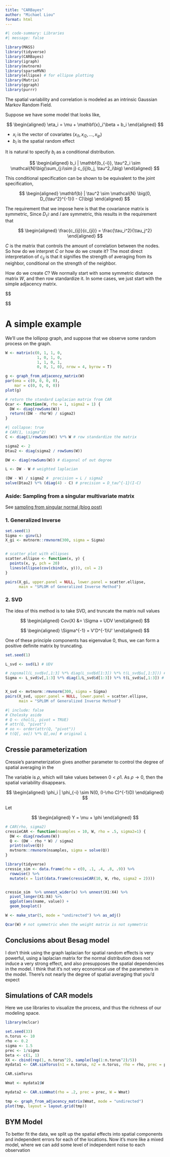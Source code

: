 ```yaml
---
title: "CARBayes"
author: "Michael Liou"
format: html
---
```




```r
#| code-summary: Libraries
#| message: false

library(MASS)
library(tidyverse)
library(CARBayes)
library(igraph)
library(mvtnorm)
library(sparseMVN)
library(ellipse) # for ellipse plotting
library(Matrix)
library(ggraph)
library(purrr)
```

The spatial variability and correlation is modeled as an intrinsic Gaussian Markov Random Field. 

Suppose we have some model that looks like,

$$
\begin{aligned}
\eta_i = \mu + \mathbf{x}_i'\beta + b_i
\end{aligned}
$$

 - $x_i$ is the vector of covariates $(x_{i1}, x_{i2}, \dots, x_{ip})$
 - $b_i$ is the spatial random effect
 
 It is natural to specify $b_i$ as a conditional distribution.
 
 $$
 \begin{aligned}
 b_i | \mathbf{b_{-i}}, \tau^2_i \sim \mathcal{N}\big(\sum_{j:i\sim j} c_{ij}b_j, \tau^2_i\big)
 \end{aligned}
 $$

This conditional specification can be shown to be equivalent to the joint specification,

$$
\begin{aligned}
\mathbf{b} | \tau^2 \sim \mathcal{N} \big(0, D_{\tau^2}^{-1}(I - C)\big)
\end{aligned}
$$


The requirement that we impose here is that the covariance matrix is symmetric, Since $D_{\tau^2}$ and $I$ are symmetric, this results in the requirement that

$$
\begin{aligned}
\frac{c_{ij}}{c_{ji}} = \frac{\tau_i^2}{\tau_j^2}
\end{aligned}
$$

$C$ is the matrix that controls the amount of correlation between the nodes. So how do we interpret $C$ or how do we create it? The most direct interpretation of $c_{ij}$ is that it signifies the strength of averaging from its neighbor, conditional on the strength of the neighbor.

How do we create $C$? We normally start with some symmetric distance matrix $W$, and then row standardize it. In some cases, we just start with the simple adjacency matrix.


$$
\begin{aligned}
W &= \begin{pmatrix}
0 & w_{12} & w_{13} \\
w_{21} & 0 & w_{23} \\
w_{31} & w_{32} & 0
\end{pmatrix} \qquad \text{weighted distance matrix}\\

C &= \begin{pmatrix}
0 & w_{12}/w_{1+} & w_{13}/w_{1+} \\
w_{21}/w_{2+} & 0 & w_{23}/w_{2+} \\
w_{31}/w_{3+} & w_{32}/w_{3+} & 0
\end{pmatrix} \qquad \text{row standardized distance matrix}\\ 

D_{\tau^2} &= \begin{pmatrix}
\sigma^2 / w_{1+} & & \\
& \sigma^2 / w_{2+} & \\
& & \sigma^2 / w_{3+}
\end{pmatrix} \\

Q &=  D_{\tau^2}^{-1}(I - C) \\
&=\frac{1}{\sigma^2} \left[\begin{pmatrix}
w_{1+} & & \\
&w_{2+} & \\
& &w_{3+}
\end{pmatrix} - \begin{pmatrix}
0 & w_{12} & w_{13} \\
w_{21} & 0 & w_{23} \\
w_{31} & w_{32} & w_{33}
\end{pmatrix}\right]
\end{aligned}
$$

# A simple example

We'll use the lollipop graph, and suppose that we observe some random process on the graph.


```r

W <- matrix(c(0, 1, 1, 0,
              1, 0, 1, 0,
              1, 1, 0, 1,
              0, 0, 1, 0), nrow = 4, byrow = T)

g <- graph_from_adjacency_matrix(W)
par(oma = c(0, 0, 0, 0),
    mar = c(0, 0, 0, 0))
plot(g)

```

```r
# return the standard Laplacian matrix from CAR
Qcar <- function(W, rho = 1, sigma2 = 1) {
  DW <- diag(rowSums(W))
  return((DW - rho*W) / sigma2)
}
```

```r
#| collapse: true
# CAR(1, \sigma^2)
C <- diag(1/rowSums(W)) %*% W # row standardize the matrix

sigma2 <- 2
Dtau2 <- diag(sigma2 / rowSums(W))

DW <- diag(rowSums(W)) # diagonal of out degree

L <- DW - W # weighted laplacian

(DW - W) / sigma2 #  precision = L / sigma2
solve(Dtau2) %*% (diag(4) - C) # precision = D_tau^{-1}(I-C)

```

### Aside: Sampling from a singular multivariate matrix

See [sampling from singular normal (blog post)](http://www.statsathome.com/2018/10/27/sampling-from-the-singular-normal/#fnref2)

::: {.panel-tabset}

### 1. Generalized Inverse

```r
set.seed(1)
Sigma <- ginv(L)
X_gi <- mvtnorm::rmvnorm(300, sigma = Sigma)


# scatter plot with ellipses
scatter.ellipse <- function(x, y) {
  points(x, y, pch = 20)
  lines(ellipse(cov(cbind(x, y))), col = 2)
}

pairs(X_gi, upper.panel = NULL, lower.panel = scatter.ellipse,
      main = "SPLOM of Generalized Inverse Method")
```


### 2. SVD

The idea of this method is to take SVD, and truncate the matrix null values

$$
\begin{aligned}
Cov(X) &= \Sigma = UDV
\end{aligned}
$$

$$
\begin{aligned}
\Sigma^{-1} = V'D^{-1}U'
\end{aligned}
$$

One of these principle components has eigenvalue 0, thus, we can form a positive definite matrix by truncating.


```r
set.seed(1)

L_svd <- svd(L) # UDV

# zapsmall(L_svd$v[,1:3] %*% diag(L_svd$d[1:3]) %*% t(L_svd$u[,1:3])) # V'DU
Sigma <- L_svd$v[,1:3] %*% diag(1/L_svd$d[1:3]) %*% t(L_svd$u[,1:3]) # U'D^{-1}V


X_svd <- mvtnorm::rmvnorm(300, sigma = Sigma)
pairs(X_svd, upper.panel = NULL, lower.panel = scatter.ellipse,
      main = "SPLOM of Generalized Inverse Method")
```


```r
#| include: false
# Cholesky aside
# Q <- chol(L, pivot = TRUE)
# attr(Q, "pivot")
# oo <- order(attr(Q, "pivot"))
# t(Q[, oo]) %*% Q[,oo] # original L 
```

:::

## Cressie parameterization

Cressie's parameterization gives another parameter to control the degree of spatial averaging in the

The variable is $\rho$, which will take values between $0 < \rho 1$. As $\rho \rightarrow 0$, then the spatial variability disappears.

$$
\begin{aligned}
\phi_i | \phi_{-i} \sim N(0, (I-\rho C)^{-1}D)
\end{aligned}
$$

Let

$$
\begin{aligned}
Y = \mu + \phi
\end{aligned}
$$

```r
# CAR(rho, sigma2)
cressieCAR <- function(nsamples = 10, W, rho = .5, sigma2=1) {
  DW <- diag(rowSums(W))
  Q <- (DW - rho * W) / sigma2
  print(solve(Q))
  mvtnorm::rmvnorm(nsamples, sigma = solve(Q))
}

library(tidyverse)
cressie_sim <- data.frame(rho = c(0, .1, .4, .8, .9)) %>% 
  rowwise() %>% 
  mutate(x = list(data.frame(cressieCAR(10, W, rho, sigma2 = 2))))


cressie_sim  %>% unnest_wider(x) %>% unnest(X1:X4) %>% 
  pivot_longer(X1:X4) %>% 
  ggplot(aes(name, value)) +
  geom_boxplot()

W <- make_star(5, mode = "undirected") %>% as_adj()

Qcar(W) # not symmetric when the weight matrix is not symmetric
```

## Conclusions about Besag model

I don't think using the graph laplacian for spatial random effects is very powerful, using a laplacian matrix for the normal distribution does not induce a very strong effect, and also presupposes the spatial dependencies in the model. I think that it's not very economical use of the parameters in the model. There's not nearly the degree of spatial averaging that you'd expect

## Simulations of CAR models

Here we use libraries to visualize the process, and thus the richness of our modeling space.

```r
library(mclcar)
```

```r
set.seed(33)
n.torus <- 10
rho <- 0.2
sigma <- 1.5
prec <- 1/sigma
beta <- c(1, 1)
XX <- cbind(rep(1, n.torus^2), sample(log(1:n.torus^2)/5))
mydata1 <- CAR.simTorus(n1 = n.torus, n2 = n.torus, rho = rho, prec = prec)

CAR.simTorus

Wmat <- mydata1$W

mydata2 <- CAR.simWmat(rho = .2, prec = prec, W = Wmat)
```

```r
tmp <- graph_from_adjacency_matrix(Wmat, mode = "undirected")
plot(tmp, layout = layout.grid(tmp))
```


## BYM Model

To better fit the data, we split up the spatial effects into spatial components and independent errors for each of the locations. Now it's more like a mixed model, where we can add some level of independent noise to each observation